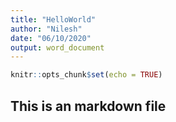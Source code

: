 ```yaml
---
title: "HelloWorld"
author: "Nilesh"
date: "06/10/2020"
output: word_document
---
```


```r
knitr::opts_chunk$set(echo = TRUE)
```

## This is an markdown file